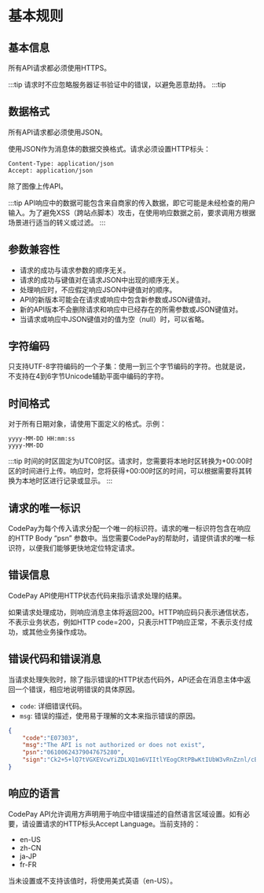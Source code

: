 # 基本规则

## 基本信息

所有API请求都必须使用HTTPS。

:::tip
请求时不应忽略服务器证书验证中的错误，以避免恶意劫持。
:::tip

## 数据格式

所有API请求都必须使用JSON。

使用JSON作为消息体的数据交换格式。请求必须设置HTTP标头：

```
Content-Type: application/json
Accept: application/json
```

除了图像上传API。

:::tip
API响应中的数据可能包含来自商家的传入数据，即它可能是未经检查的用户输入。为了避免XSS（跨站点脚本）攻击，在使用响应数据之前，要求调用方根据场景进行适当的转义或过滤。
:::

## 参数兼容性

- 请求的成功与请求参数的顺序无关。
- 请求的成功与键值对在请求JSON中出现的顺序无关。
- 处理响应时，不应假定响应JSON中键值对的顺序。
- API的新版本可能会在请求或响应中包含新参数或JSON键值对。
- 新的API版本不会删除请求和响应中已经存在的所需参数或JSON键值对。
- 当请求或响应中JSON键值对的值为空（null）时，可以省略。

## 字符编码

只支持UTF-8字符编码的一个子集：使用一到三个字节编码的字符。也就是说，不支持在4到6字节Unicode辅助平面中编码的字符。

## 时间格式

对于所有日期对象，请使用下面定义的格式。示例：

```
yyyy-MM-DD HH:mm:ss
yyyy-MM-DD
```

:::tip
时间的时区固定为UTC0时区。请求时，您需要将本地时区转换为+00:00时区的时间进行上传。响应时，您将获得+00:00时区的时间，可以根据需要将其转换为本地时区进行记录或显示。
:::

## 请求的唯一标识

CodePay为每个传入请求分配一个唯一的标识符。请求的唯一标识符包含在响应的HTTP Body “psn” 参数中。当您需要CodePay的帮助时，请提供请求的唯一标识符，以便我们能够更快地定位特定请求。

## 错误信息

CodePay API使用HTTP状态代码来指示请求处理的结果。

如果请求处理成功，则响应消息主体将返回200。HTTP响应码只表示通信状态，不表示业务状态，例如HTTP code=200，只表示HTTP响应正常，不表示支付成功，或其他业务操作成功。

## 错误代码和错误消息

当请求处理失败时，除了指示错误的HTTP状态代码外，API还会在消息主体中返回一个错误，相应地说明错误的具体原因。

- `code`: 详细错误代码。
- `msg`: 错误的描述，使用易于理解的文本来指示错误的原因。

```json
{
    "code":"E07303",
    "msg":"The API is not authorized or does not exist",
    "psn":"06100624379047675280",
    "sign":"Ck2+5+lQ7tVGXEVcwYiZDLXQ1m6VIItlYEogCRtPBwKtIUbW3vRnZznl/cB0u//q8rTRiq+u4UFhOiFB8MWMC3ukzkb35zkDsWNygsftvx3sXSqOnIYBMEVXDKn91BnE/DXxZ3V76E67HCk6Cp5E2ujLwzawonVzWLxT4RLZjocu7U6rywz8UAS37+PAvqJA3v4H1IF3YbgaX62NOQyn2jEuzxe0BnHQKg92uMt0I64RZFBSKpOahwtQNlW0/4Hwv/Nu30vJju6N3ikYXzUfpH0KwTWoZUq/6mS8XaLayQb46WSECUZ+KuCg/GJKAMCIgnqGRS5rFlAex4iCwktlkA=="
}
```

## 响应的语言

CodePay API允许调用方声明用于响应中错误描述的自然语言区域设置。如有必要，请设置请求的HTTP标头Accept Language。当前支持的：

- en-US
- zh-CN
- ja-JP
- fr-FR

当未设置或不支持该值时，将使用美式英语（en-US）。
